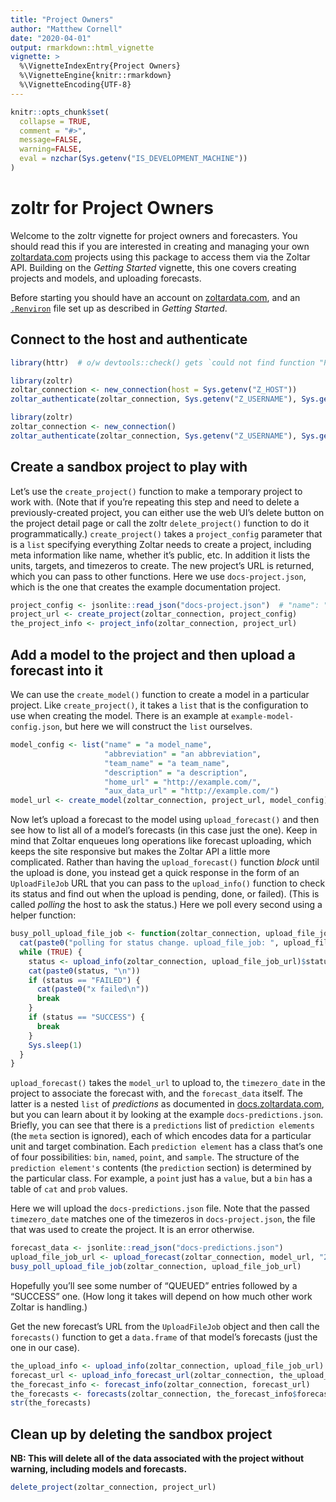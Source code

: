 ```yaml
---
title: "Project Owners"
author: "Matthew Cornell"
date: "2020-04-01"
output: rmarkdown::html_vignette
vignette: >
  %\VignetteIndexEntry{Project Owners}
  %\VignetteEngine{knitr::rmarkdown}
  %\VignetteEncoding{UTF-8}
---
```


```r
knitr::opts_chunk$set(
  collapse = TRUE,
  comment = "#>",
  message=FALSE, 
  warning=FALSE,
  eval = nzchar(Sys.getenv("IS_DEVELOPMENT_MACHINE"))
)
```


# zoltr for Project Owners

Welcome to the zoltr vignette for project owners and forecasters. You should read this if you are interested in creating
and managing your own [zoltardata.com](https://www.zoltardata.com/) projects using this package to access them via the 
Zoltar API. Building on the _Getting Started_ vignette, this one covers creating projects and models, and uploading
forecasts.

Before starting you should have an account on [zoltardata.com](https://www.zoltardata.com/), and an
[`.Renviron`](https://csgillespie.github.io/efficientR/3-3-r-startup.html#renviron) file set up as described in
_Getting Started_.


## Connect to the host and authenticate

<!-- run but don't show. NB: will run only if above eval=TRUE -->
```r
library(httr)  # o/w devtools::check() gets `could not find function "POST"` error
```

<!-- run but don't show. NB: will run only if above eval=TRUE -->
```r
library(zoltr)
zoltar_connection <- new_connection(host = Sys.getenv("Z_HOST"))
zoltar_authenticate(zoltar_connection, Sys.getenv("Z_USERNAME"), Sys.getenv("Z_PASSWORD"))
```

<!-- show but don't run-->
```r
library(zoltr)
zoltar_connection <- new_connection()
zoltar_authenticate(zoltar_connection, Sys.getenv("Z_USERNAME"), Sys.getenv("Z_PASSWORD"))
```


## Create a sandbox project to play with

Let's use the `create_project()` function to make a temporary project to work with. (Note that if you're repeating this
step and need to delete a previously-created project, you can either use the web UI's delete button on the project
detail page or call the zoltr `delete_project()` function to do it programmatically.) `create_project()` takes a
`project_config` parameter that is a `list` specifying everything Zoltar needs to create a project, including meta
information like name, whether it's public, etc. In addition it lists the units, targets, and timezeros to create. The
new project's URL is returned, which you can pass to other functions. Here we use `docs-project.json`, which is the one
that creates the example documentation project.

```r
project_config <- jsonlite::read_json("docs-project.json")  # "name": "My project"
project_url <- create_project(zoltar_connection, project_config)
the_project_info <- project_info(zoltar_connection, project_url)
```


## Add a model to the project and then upload a forecast into it

We can use the `create_model()` function to create a model in a particular project. Like `create_project()`, it takes
a `list` that is the configuration to use when creating the model. There is an example at `example-model-config.json`,
but here we will construct the `list` ourselves.

```r
model_config <- list("name" = "a model_name",
                     "abbreviation" = "an abbreviation",
                     "team_name" = "a team_name",
                     "description" = "a description",
                     "home_url" = "http://example.com/",
                     "aux_data_url" = "http://example.com/")
model_url <- create_model(zoltar_connection, project_url, model_config)
```

Now let's upload a forecast to the model using `upload_forecast()` and then see how to list all of a model's forecasts
(in this case just the one). Keep in mind that Zoltar enqueues long operations like forecast uploading, which keeps the
site responsive but makes the Zoltar API a little more complicated. Rather than having the `upload_forecast()` function
_block_ until the upload is done, you instead get a quick response in the form of an `UploadFileJob` URL that you can
pass to the `upload_info()` function to check its status and find out when the upload is pending, done, or failed).
(This is called _polling_ the host to ask the status.) Here we poll every second using a helper function:

```r
busy_poll_upload_file_job <- function(zoltar_connection, upload_file_job_url) {
  cat(paste0("polling for status change. upload_file_job: ", upload_file_job_url, "\n"))
  while (TRUE) {
    status <- upload_info(zoltar_connection, upload_file_job_url)$status
    cat(paste0(status, "\n"))
    if (status == "FAILED") {
      cat(paste0("x failed\n"))
      break
    }
    if (status == "SUCCESS") {
      break
    }
    Sys.sleep(1)
  }
}
```

`upload_forecast()` takes the `model_url` to upload to, the `timezero_date` in the project to associate the forecast
with, and the `forecast_data` itself. The latter is a nested `list` of _predictions_ as documented in
[docs.zoltardata.com](https://docs.zoltardata.com/), but you can learn about it by looking at the example
`docs-predictions.json`. Briefly, you can see that there is a `predictions` list of `prediction elements` (the `meta`
section is ignored), each of which encodes data for a particular unit and target combination. Each `prediction element`
has a class that's one of four possibilities: `bin`, `named`, `point`, and `sample`. The structure of the
`prediction element's` contents (the `prediction` section) is determined by the particular class. For example, a `point`
just has a `value`, but a `bin` has a table of `cat` and `prob` values.

Here we will upload the `docs-predictions.json` file. Note that the passed `timezero_date` matches one of the timezeros
in `docs-project.json`, the file that was used to create the project. It is an error otherwise.

```r
forecast_data <- jsonlite::read_json("docs-predictions.json")
upload_file_job_url <- upload_forecast(zoltar_connection, model_url, "2011-10-02", forecast_data)
busy_poll_upload_file_job(zoltar_connection, upload_file_job_url)
```

Hopefully you'll see some number of "QUEUED" entries followed by a "SUCCESS" one. (How long it takes will depend on how
much other work Zoltar is handling.)

Get the new forecast's URL from the `UploadFileJob` object and then call the `forecasts()` function to get a
`data.frame` of that model's forecasts (just the one in our case).

```r
the_upload_info <- upload_info(zoltar_connection, upload_file_job_url)
forecast_url <- upload_info_forecast_url(zoltar_connection, the_upload_info)
the_forecast_info <- forecast_info(zoltar_connection, forecast_url)
the_forecasts <- forecasts(zoltar_connection, the_forecast_info$forecast_model_url)
str(the_forecasts)
```


## Clean up by deleting the sandbox project

**NB: This will delete all of the data associated with the project without warning, including models and forecasts.** 

```r
delete_project(zoltar_connection, project_url)
```
